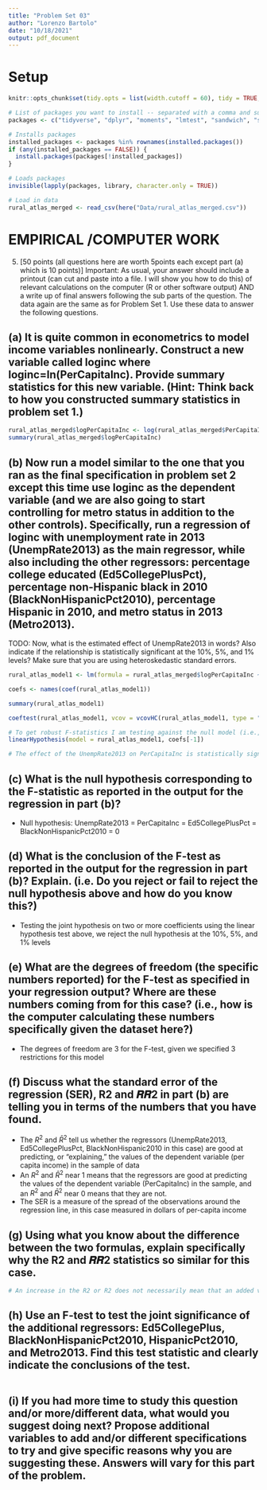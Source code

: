 ```yaml
---
title: "Problem Set 03"
author: "Lorenzo Bartolo"
date: "10/18/2021"
output: pdf_document
---
```


# Setup
```r
knitr::opts_chunk$set(tidy.opts = list(width.cutoff = 60), tidy = TRUE, echo = TRUE)

# List of packages you want to install -- separated with a comma and surrounded in "quotes" 
packages <- c("tidyverse", "dplyr", "moments", "lmtest", "sandwich", "stringr", "readr", "here", "ggplot2", "modelr", "MASS", "knitr", "formatR", "car")

# Installs packages
installed_packages <- packages %in% rownames(installed.packages())
if (any(installed_packages == FALSE)) {
  install.packages(packages[!installed_packages])
}

# Loads packages
invisible(lapply(packages, library, character.only = TRUE))

# Load in data
rural_atlas_merged <- read_csv(here("Data/rural_atlas_merged.csv"))

```


# EMPIRICAL /COMPUTER WORK
5. [50 points (all questions here are worth 5points each except part (a) which is 10 points)] Important: As usual,
your answer should include a printout (can cut and paste into a file. I will show you how to do this) of relevant
calculations on the computer (R or other software output) AND a write up of final answers following the
sub parts of the question. The data again are the same as for Problem Set 1. Use these data to answer the
following questions.

## (a) It is quite common in econometrics to model income variables nonlinearly. Construct a new variable called loginc where loginc=ln(PerCapitaInc). Provide summary statistics for this new variable. (Hint: Think back to how you constructed summary statistics in problem set 1.)

```r
rural_atlas_merged$logPerCapitaInc <- log(rural_atlas_merged$PerCapitaInc)
summary(rural_atlas_merged$logPerCapitaInc)

```


## (b) Now run a model similar to the one that you ran as the final specification in problem set 2 except this time use loginc as the dependent variable (and we are also going to start controlling for metro status in addition to the other controls). Specifically, run a regression of loginc with unemployment rate in 2013 (UnempRate2013) as the main regressor, while also including the other regressors: percentage college educated (Ed5CollegePlusPct), percentage non-Hispanic black in 2010 (BlackNonHispanicPct2010), percentage Hispanic in 2010, and metro status in 2013 (Metro2013). 

TODO: Now, what is the estimated effect of UnempRate2013 in words? Also indicate if the relationship is statistically significant at the 10%, 5%, and 1% levels? Make sure that you are using heteroskedastic standard errors.

```r
rural_atlas_model1 <- lm(formula = rural_atlas_merged$logPerCapitaInc ~ rural_atlas_merged$UnempRate2013 + rural_atlas_merged$Ed5CollegePlusPct + rural_atlas_merged$BlackNonHispanicPct2010)

coefs <- names(coef(rural_atlas_model1))

summary(rural_atlas_model1)

coeftest(rural_atlas_model1, vcov = vcovHC(rural_atlas_model1, type = "HC0"))

# To get robust F-statistics I am testing against the null model (i.e., only the intercept is not set to 0)
linearHypothesis(model = rural_atlas_model1, coefs[-1])

# The effect of the UnempRate2013 on PerCapitaInc is statistically significant at the 10%, 5%, and 1% levels

```


## (c) What is the null hypothesis corresponding to the F-statistic as reported in the output for the regression in part (b)?

- Null hypothesis: UnempRate2013 = PerCapitaInc = Ed5CollegePlusPct = BlackNonHispanicPct2010 = 0


## (d) What is the conclusion of the F-test as reported in the output for the regression in part (b)? Explain. (i.e. Do you reject or fail to reject the null hypothesis above and how do you know this?)

- Testing the joint hypothesis on two or more coefficients using the linear hypothesis test above, we reject the null hypothesis at the 10%, 5%, and 1% levels



## (e) What are the degrees of freedom (the specific numbers reported) for the F-test as specified in your regression output? Where are these numbers coming from for this case? (i.e., how is the computer calculating these numbers specifically given the dataset here?)

- The degrees of freedom are 3 for the F-test, given we specified 3 restrictions for this model



## (f) Discuss what the standard error of the regression (SER), R2 and 𝑹𝑹2 in part (b) are telling you in terms of the numbers that you have found.

- The $R^2$ and $\bar{R}^2$ tell us whether the regressors (UnempRate2013, Ed5CollegePlusPct, BlackNonHispanic2010 in this case) are good at predicting, or “explaining,” the values of the dependent variable (per capita income) in the sample of data
- An $R^2$ and $\bar{R}^2$ near 1 means that the regressors are good at predicting the values of the dependent variable (PerCapitaInc) in the sample, and an $R^2$ and $\bar{R}^2$ near 0 means that they are not. 
- The SER is a measure of the spread of the observations around the regression line, in this case measured in dollars of per-capita income


## (g) Using what you know about the difference between the two formulas, explain specifically why the R2 and 𝑹𝑹2 statistics so similar for this case.
```r
# An increase in the R2 or R2 does not necessarily mean that an added variable is statistically significant 

```


## (h) Use an F-test to test the joint significance of the additional regressors: Ed5CollegePlus, BlackNonHispanicPct2010, HispanicPct2010, and Metro2013. Find this test statistic and clearly indicate the conclusions of the test.
```r

```


## (i) If you had more time to study this question and/or more/different data, what would you suggest doing next? Propose additional variables to add and/or different specifications to try and give specific reasons why you are suggesting these. Answers will vary for this part of the problem.
```r

```


